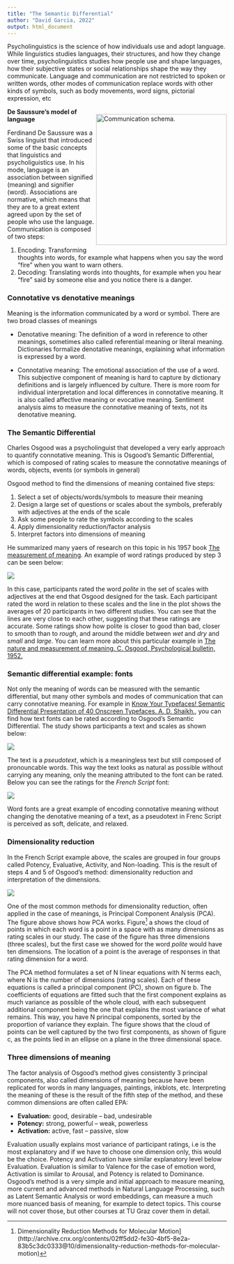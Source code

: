 ```yaml
---
title: "The Semantic Differential"
author: "David Garcia, 2022"
output: html_document
---
```


Psycholinguistics is the science of how individuals use and adopt language. While linguistics studies languages, their structures, and how they change over time, psycholinguistics studies how people use and shape languages, how their subjective states or social relationships shape the way they communicate. Language and communication are not restricted to spoken or written words, other modes of communication replace words with other kinds of symbols, such as body movements, word signs, pictorial expression, etc


<div style="float:right">
<img src="Communication.jpg" alt="Communication schema." width="300px"/>  
</div>

**De Saussure's model of language**

Ferdinand De Saussure was a Swiss linguist that introduced some of the basic concepts that linguistics and psycholiguistics use. In his mode, language is an association between signified (meaning) and signifier (word). Associations are normative, which means that they are to a great extent agreed upon by the set of people who use the language. Communication is composed of two steps:

  1. Encoding: Transforming thoughts into words, for example what happens when you say the word "fire" when you want to warn others.
  2. Decoding: Translating words into thoughts, for example when you hear "fire" said by someone else and you notice there is a danger.

### Connotative vs denotative meanings

Meaning is the information communicated by a word or symbol. There are two broad classes of meanings

- Denotative meaning: The definition of a word in reference to other meanings, sometimes also called referential meaning or literal meaning. Dictionaries formalize denotative meanings, explaining what information is expressed by a word.

- Connotative meaning: The emotional association of the use of a word. This subjective component of meaning is hard to capture by dictionary definitions and is largely influenced by culture. There is more room for individual interpretation and local differences in connotative meaning. It is also called affective meaning or evocative meaning. Sentiment analysis aims to measure the connotative meaning of texts, not its denotative meaning.

### The Semantic Differential

Charles Osgood was a psycholinguist that developed a very early approach to quantify connotative meaning. 
This is Osgood's Semantic Differential, which is composed of rating scales to measure the connotative meanings of words, objects, events (or symbols in general)

Osgood method to find the dimensions of meaning contained five steps:

1. Select a set of objects/words/symbols to measure their meaning
2. Design a large set of questions or scales about the symbols, preferably with adjectives at the ends of the scale
3. Ask some people to rate the symbols according to the scales
4. Apply dimensionality reduction/factor analysis
5. Interpret factors into dimensions of meaning

He summarized many yaers of research on this topic in his 1957 book [The measurement of meaning](https://www.amazon.com/Measurement-Meaning-Charles-Osgood/dp/0252745396). An example of word ratings produced by step 3 can be seen below:

![](WordRatings.png)

In this case, participants rated the word *polite* in the set of scales with adjectives at the end that Osgood designed for the task. Each participant rated the word in relation to these scales and the line in the plot shows the averages of 20 participants in two different studies. You can see that the lines are very close to each other, suggesting that these ratings are accurate. Some ratings show how polite is closer to good than bad, closer to smooth than to *rough*, and around the middle between *wet* and *dry* and *small* and *large*. You can learn more about this particular example in [The nature and measurement of meaning. C. Osgood, Psychological bulletin, 1952.](http://www.communicationcache.com/uploads/1/0/8/8/10887248/the_nature_and_measurement_of_meaning.pdf)


### Semantic differential example: fonts

Not only the meaning of words can be measured with the semantic differential, but many other symbols and modes of communication that can carry connotative meaning. For example in [Know Your Typefaces! Semantic Differential Presentation of 40 Onscreen Typefaces. A. D. Shaikh.](http://usabilitynews.org/know-your-typefaces-semantic-differential-presentation-of-40-onscreen-typefaces/), you can find how text fonts can be rated according to Osgood's Semantic Differential. The study shows participants a text and scales as shown below:

![](Ratings.png)

The text is a *pseudotext*, which is a meaningless text but still composed of pronouncable words. This way the text looks as natural as possible without carrying any meaning, only the meaning attributed to the font can be rated. Below you can see the ratings for the *French Script* font:

![](FontRatings.png)

Word fonts are a great example of encoding connotative meaning without changing the denotative meaning of a text, as a pseudotext in Frenc Script is perceived as soft, delicate, and relaxed. 


### Dimensionality reduction

In the French Script example above, the scales are grouped in four groups called Potency, Evaluative, Activity, and Non-loading. This is the result of steps 4 and 5 of Osgood's method: dimensionality reduction and interpretation of the dimensions. 

![](PCA.jpg)

One of the most common methods for dimensionality reduction, often applied in the case of meanings, is Principal Component Analysis (PCA). The figure above shows how PCA works. Figure[^1] a shows the cloud of points in which each word is a point in a space with as many dimensions as rating scales in our study. The case of the figure has three dimensions (three scales), but the first case we showed for the word *polite* would have ten dimensions. The location of a point is the average of responses in that rating dimension for a word.

The PCA method formulates a set of N linear equations with N terms each, where N is the number of dimensions (rating scales). Each of these equations is called a principal component (PC), shown on figure b. The coefficients of equations are fitted such that the first component explains as much variance as possible of the whole cloud, with each subsequent additional component being the one that explains the most variance of what remains. This way, you have N principal components, sorted by the proportion of variance they explain. The figure shows that the cloud of points can be well captured by the two first components, as shown of figure c, as the points lied in an ellipse on a plane in the three dimensional space.

### Three dimensions of meaning

The factor analysis of Osgood's method gives consistently 3 principal components, also called dimensions of meaning because have been replicated for words in many languages, paintings, inkblots, etc. Interpreting the meaning of these is the result of the fifth step of the method, and these common dimensions are often called EPA:

- **Evaluation:** good, desirable -- bad, undesirable
- **Potency:** strong, powerful -- weak, powerless
- **Activation:** active, fast -- passive, slow

Evaluation usually explains most variance of participant ratings, i.e is the most explanatory and if we have to choose one dimension only, this would be the choice. Potency and Activation have similar explanatory level below Evaluation. Evaluation is similar to Valence for the case of emotion word, Activation is similar to Arousal, and Potency is related to Dominance. Osgood's method is a very simple and initial approach to measure meaning, more current and advanced methods in Natural Language Processing, such as Latent Semantic Analysis or word embeddings, can measure a much more nuanced basis of meaning, for example to detect topics. This course will not cover those, but other courses at TU Graz cover them in detail. 

[^1]: Dimensionality Reduction Methods for Molecular Motion](http://archive.cnx.org/contents/02ff5dd2-fe30-4bf5-8e2a-83b5c3dc0333@10/dimensionality-reduction-methods-for-molecular-motion)


